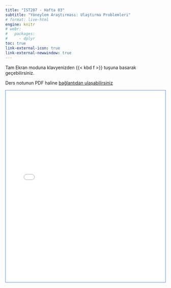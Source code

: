 ```yaml
---
title: "IST207 - Hafta 03"
subtitle: "Yöneylem Araştırması: Ulaştırma Problemleri"
# format: live-html
engine: knitr
# webr:
#   packages:
#     - dplyr
toc: true
link-external-icon: true
link-external-newwindow: true
---
```


Tam Ekran moduna klavyenizden {{< kbd f >}} tuşuna basarak geçebilirsiniz.

Ders notunun PDF haline [bağlantıdan ulaşabilirsiniz](../PDF/IST207Hafta03.pdf "ders notu") 


<div style= 'border: 1px solid #3f83e0;'>

```{=html}
<iframe src="../Hafta03/"
  width="100%"
  height="600"
  frameborder="0">
  </iframe>
```

</div>